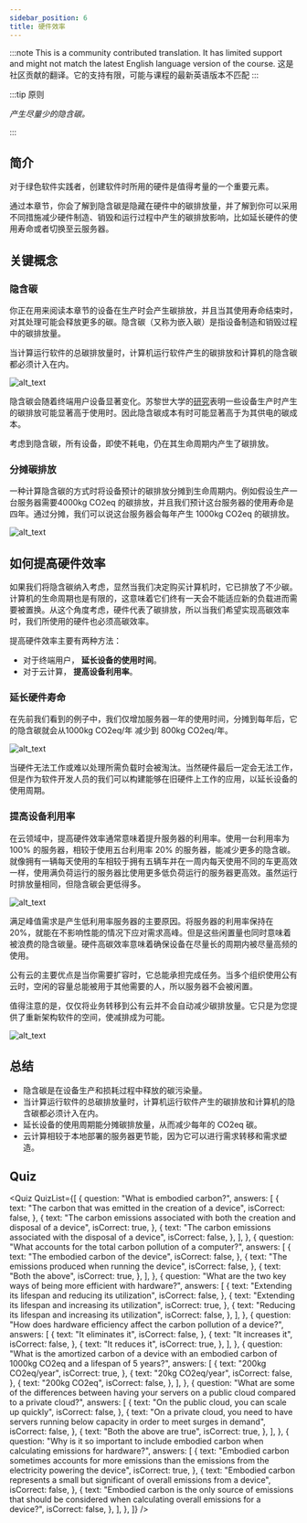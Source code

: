 ```yaml
---
sidebar_position: 6
title: 硬件效率
---
```



:::note
This is a community contributed translation. It has limited support and might not match the latest English language version of the course.
这是社区贡献的翻译。它的支持有限，可能与课程的最新英语版本不匹配
:::

:::tip 原则

_产生尽量少的隐含碳。_

:::

## 简介

对于绿色软件实践者，创建软件时所用的硬件是值得考量的一个重要元素。

通过本章节，你会了解到隐含碳是隐藏在硬件中的碳排放量，并了解到你可以采用不同措施减少硬件制造、销毁和运行过程中产生的碳排放影响，比如延长硬件的使用寿命或者切换至云服务器。

## 关键概念

### 隐含碳

你正在用来阅读本章节的设备在生产时会产生碳排放，并且当其使用寿命结束时，对其处理可能会释放更多的碳。隐含碳（又称为嵌入碳）是指设备制造和销毁过程中的碳排放量。

当计算运行软件的总碳排放量时，计算机运行软件产生的碳排放和计算机的隐含碳都必须计入在内。

![alt_text](./images/17_embodioed_carbon.png "image_tooltip")

隐含碳会随着终端用户设备显著变化。苏黎世大学的[研究](https://www.ifi.uzh.ch/dam/jcr:fa4e956e-7a53-4038-98a5-00e09e2f4303/Study_Digitalization_Climate_Protection_Summary_Oct2017.pd)表明一些设备生产时产生的碳排放可能显著高于使用时。因此隐含碳成本有时可能显著高于为其供电的碳成本。

考虑到隐含碳，所有设备，即使不耗电，仍在其生命周期内产生了碳排放。

### 分摊碳排放

一种计算隐含碳的方式时将设备预计的碳排放分摊到生命周期内。例如假设生产一台服务器需要4000kg CO2eq 的碳排放，并且我们预计这台服务器的使用寿命是四年。通过分摊，我们可以说这台服务器会每年产生 1000kg CO2eq 的碳排放。

![alt_text](./images/18_amortization.png "image_tooltip")

## 如何提高硬件效率

如果我们将隐含碳纳入考虑，显然当我们决定购买计算机时，它已排放了不少碳。计算机的生命周期也是有限的，这意味着它们终有一天会不能适应新的负载进而需要被置换。从这个角度考虑，硬件代表了碳排放，所以当我们希望实现高碳效率时，我们所使用的硬件也必须高碳效率。

提高硬件效率主要有两种方法：

- 对于终端用户， **延长设备的使用时间**。
- 对于云计算， **提高设备利用率**。

### 延长硬件寿命

在先前我们看到的例子中，我们仅增加服务器一年的使用时间，分摊到每年后，它的隐含碳就会从1000kg CO2eq/年 减少到 800kg CO2eq/年。

![alt_text](./images/19_lifespan.png "image_tooltip")

当硬件无法工作或难以处理所需负载时会被淘汰。当然硬件最后一定会无法工作，但是作为软件开发人员的我们可以构建能够在旧硬件上工作的应用，以延长设备的使用周期。

### 提高设备利用率

在云领域中，提高硬件效率通常意味着提升服务器的利用率。使用一台利用率为 100% 的服务器，相较于使用五台利用率 20% 的服务器，能减少更多的隐含碳。就像拥有一辆每天使用的车相较于拥有五辆车并在一周内每天使用不同的车更高效一样，使用满负荷运行的服务器比使用更多低负荷运行的服务器更高效。虽然运行时排放量相同，但隐含碳会更低得多。

![alt_text](./images/20_increasing_utilization.png "image_tooltip")

满足峰值需求是产生低利用率服务器的主要原因。将服务器的利用率保持在 20%，就能在不影响性能的情况下应对需求高峰。但是这些闲置量也同时意味着被浪费的隐含碳量。硬件高碳效率意味着确保设备在尽量长的周期内被尽量高频的使用。

公有云的主要优点是当你需要扩容时，它总能承担完成任务。当多个组织使用公有云时，空闲的容量总能被用于其他需要的人，所以服务器不会被闲置。

值得注意的是，仅仅将业务转移到公有云并不会自动减少碳排放量。它只是为您提供了重新架构软件的空间，使减排成为可能。

![alt_text](./images/21_private_vs_public_cloud.png "image_tooltip")

## 总结

- 隐含碳是在设备生产和损耗过程中释放的碳污染量。
- 当计算运行软件的总碳排放量时，计算机运行软件产生的碳排放和计算机的隐含碳都必须计入在内。
- 延长设备的使用周期能分摊碳排放量，从而减少每年的 CO2eq 碳。
- 云计算相较于本地部署的服务器更节能，因为它可以进行需求转移和需求塑造。

## Quiz

<Quiz
  QuizList={[
    {
      question: "What is embodied carbon?",
      answers: [
        {
          text: "The carbon that was emitted in the creation of a device",
          isCorrect: false,
        },
        {
          text: "The carbon emissions associated with both the creation and disposal of a device",
          isCorrect: true,
        },
        {
          text: "The carbon emissions associated with the disposal of a device",
          isCorrect: false,
        },
      ],
    },
    {
      question: "What accounts for the total carbon pollution of a computer?",
      answers: [
        {
          text: "The embodied carbon of the device",
          isCorrect: false,
        },
        {
          text: "The emissions produced when running the device",
          isCorrect: false,
        },
        {
          text: "Both the above",
          isCorrect: true,
        },
      ],
    },
    {
      question:
        "What are the two key ways of being more efficient with hardware?",
      answers: [
        {
          text: "Extending its lifespan and reducing its utilization",
          isCorrect: false,
        },
        {
          text: "Extending its lifespan and increasing its utilization",
          isCorrect: true,
        },
        {
          text: "Reducing its lifespan and increasing its utilization",
          isCorrect: false,
        },
      ],
    },
    {
      question:
        "How does hardware efficiency affect the carbon pollution of a device?",
      answers: [
        {
          text: "It eliminates it",
          isCorrect: false,
        },
        {
          text: "It increases it",
          isCorrect: false,
        },
        {
          text: "It reduces it",
          isCorrect: true,
        },
      ],
    },
    {
      question:
        "What is the amortized carbon of a device with an embodied carbon of 1000kg CO2eq and a lifespan of 5 years?",
      answers: [
        {
          text: "200kg CO2eq/year",
          isCorrect: true,
        },
        {
          text: "20kg CO2eq/year",
          isCorrect: false,
        },
        {
          text: "200kg CO2eq",
          isCorrect: false,
        },
      ],
    },
    {
      question:
        "What are some of the differences between having your servers on a public cloud compared to a private cloud?",
      answers: [
        {
          text: "On the public cloud, you can scale up quickly",
          isCorrect: false,
        },
        {
          text: "On a private cloud, you need to have servers running below capacity in order to meet surges in demand",
          isCorrect: false,
        },
        {
          text: "Both the above are true",
          isCorrect: true,
        },
      ],
    },
    {
      question:
        "Why is it so important to include embodied carbon when calculating emissions for hardware?",
      answers: [
        {
          text: "Embodied carbon sometimes accounts for more emissions than the emissions from the electricity powering the device",
          isCorrect: true,
        },
        {
          text: "Embodied carbon represents a small but significant  of overall emissions from a device",
          isCorrect: false,
        },
        {
          text: "Embodied carbon is the only source of emissions that should be considered when calculating overall emissions for a device?",
          isCorrect: false,
        },
      ],
    },
  ]}
/>